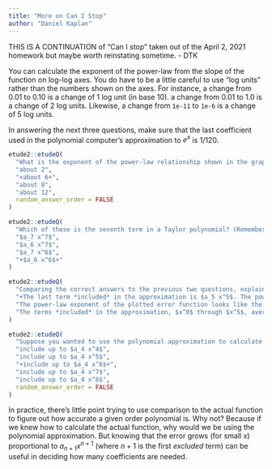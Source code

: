 ```yaml
---
title: "More on Can I Stop"
author: "Daniel Kaplan"
---
```


THIS IS A CONTINUATION of "Can I stop" taken out of the April 2, 2021 homework but maybe worth reinstating sometime. - DTK

You can calculate the exponent of the power-law from the slope of the function on log-log axes. You do have to be a little careful to use "log units" rather than the numbers shown on the axes. For instance, a change from 0.01 to 0.10 is a change of 1 log unit (in base 10). a change from 0.01 to 1.0 is a change of 2 log units. Likewise, a change from `1e-11` to `1e-6` is a change of 5 log units.

In answering the next three questions, make sure that the last coefficient used in the polynomial computer's approximation to $e^x$ is 1/120.

```r
etude2::etudeQ(
  "What is the exponent of the power-law relationship shown in the graph when $p()$ is calculated with the first seven coefficients for $e^x$?",
  "about 2",
  "+about 6+",
  "about 8",
  "about 12",
  random_answer_order = FALSE
)
```

```r
etude2::etudeQ(
  "Which of these is the seventh term in a Taylor polynomial? (Remember, $a_0$ is the *first term*, while $a_1 x$ is the second term.)",
  "$a_7 x^7$",
  "$a_6 x^7$",
  "$a_7 x^6$",
  "+$a_6 x^6$+"
)
```

```r
etude2::etudeQ(
  "Comparing the correct answers to the previous two questions, explain what is going on.",
  "+The last term *included* in the approximation is $a_5 x^5$. The power-law has the same exponent as the first *excluded* term, $a_6 x^6$.+",
  "The power-law exponent of the plotted error function looks like the last term *included* in the approximation, that is, $a_5 x^5$.",
  "The terms *included* in the approximation, $x^0$ through $x^5$, average out to about 3. This is what sets the exponent in the power-law function."
)
```

```r
etude2::etudeQ(
  "Suppose you wanted to use the polynomial approximation to calculate $e^x$ anywhere on the interval $-1 < x < 1$. What is the smallest number of terms would you need to include so that the worst case error is no more than 0.001? (Hint: You may need to zoom in on the plotting domain close to $x=1$.",
  "include up to $a_4 x^4$",
  "include up to $a_4 x^5$",
  "+include up to $a_4 x^6$+",
  "include up to $a_4 x^7$",
  "include up to $a_4 x^8$",
  random_answer_order = FALSE
)
```

In practice, there's little point trying to use comparison to the actual function to figure out how accurate a given order polynomial is. Why not? Because if we knew how to calculate the actual function, why would we be using the polynomial approximation. But knowing that the error grows (for small $x$) proportional to $a_{n+1} x^{n+1}$ (where $n+1$ is the first *excluded* term) can be useful in deciding how many coefficients are needed.

